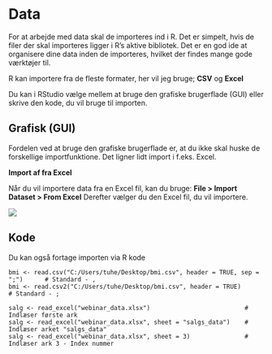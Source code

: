 # Data {#data}
For at arbejde med data skal de importeres ind i R. Det er simpelt, hvis de filer der skal importeres ligger i R’s aktive bibliotek. Det er en god ide at organisere dine data inden de importeres, hvilket der findes mange gode værktøjer til.

R kan importere fra de fleste formater, her vil jeg bruge; **CSV** og **Excel**

Du kan i RStudio vælge mellem at bruge den grafiske brugerflade (GUI) eller skrive den kode, du vil bruge til importen. 

## Grafisk (GUI)
Fordelen ved at bruge den grafiske brugerflade er, at du ikke skal huske de forskellige importfunktione. Det ligner lidt import i f.eks. Excel.

**Import af fra Excel**

Når du vil importere data fra en Excel fil, kan du bruge: **File > Import Dataset > From Excel**
Derefter vælger du den Excel fil, du vil importere.

![](img/import.png)



## Kode
Du kan også fortage importen via R kode

```
bmi <- read.csv("C:/Users/tuhe/Desktop/bmi.csv", header = TRUE, sep = ";")      # Standard - ,
bmi <- read.csv2("C:/Users/tuhe/Desktop/bmi.csv", header = TRUE)                # Standard - ;

salg <- read_excel("webinar_data.xlsx")                          # Indlæser første ark
salg <- read_excel("webinar_data.xlsx", sheet = "salgs_data")    # Indlæser arket "salgs_data"
salg <- read_excel("webinar_data.xlsx", sheet = 3)               # Indlæser ark 3 - Index nummer
```
